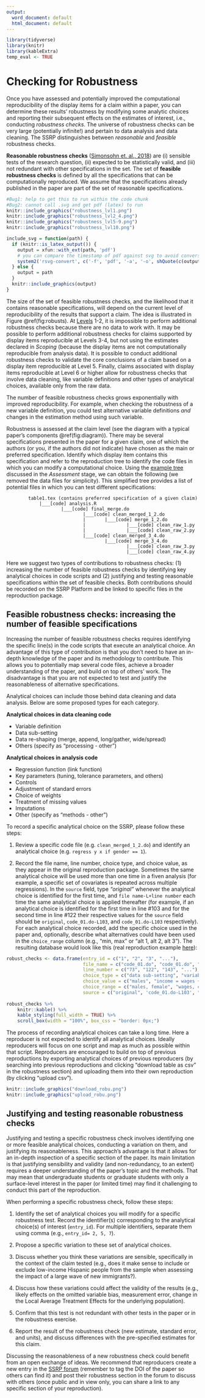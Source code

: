 ```yaml
---
output:
  word_document: default
  html_document: default
---
```

```r
library(tidyverse)
library(knitr)
library(kableExtra)
temp_eval <- TRUE
```

# Checking for Robustness {#robust}

Once you have assessed and potentially improved the computational reproducibility of the display items for a claim within a paper, you can determine these results' robustness by modifying some analytic choices and reporting their subsequent effects on the estimates of interest, i.e., conducting *robustness checks*. The universe of robustness checks can be very large (potentially infinite!) and pertain to data analysis and data cleaning. The SSRP distinguishes between *reasonable* and *feasible* robustness checks. 

**Reasonable robustness checks** ([Simonsohn et. al., 2018](https://urisohn.com/sohn_files/wp/wordpress/wp-content/uploads/Paper-Specification-curve-2018-11-02.pdf)) are (i) sensible tests of the research question, (ii) expected to be statistically valid, and (iii) not redundant with other specifications in the set. The set of **feasible robustness checks** is defined by all the specifications that can be computationally reproduced. We assume that the specifications already published in the paper are part of the set of reasonable specifications.



```r
#Bug1: help to get this to run within the code chunk
#Bug2: cannot call .svg and get pdf (latex) to run
knitr::include_graphics("robustness_lvl1.png")
knitr::include_graphics("robustness_lvl2_4.png")
knitr::include_graphics("robustness_lvl5-9.png")
knitr::include_graphics("robustness_lvl10.png")
```


```r
include_svg = function(path) {
  if (knitr::is_latex_output()) {
    output = xfun::with_ext(path, 'pdf')
    # you can compare the timestamp of pdf against svg to avoid conversion if necessary
    system2('rsvg-convert', c('-f', 'pdf', '-a', '-o', shQuote(c(output, path))))
  } else {
    output = path
  }
  knitr::include_graphics(output)
}
```

The size of the set of feasible robustness checks, and the likelihood that it contains reasonable specifications, will depend on the current level of reproducibility of the results that support a claim. The idea is illustrated in Figure \@ref(fig:robusts). At [Levels](#levels-of-computational-reproducibility-for-a-specific-output) 1-2, it is impossible to perform additional robustness checks because there are no data to work with. It may be possible to perform additional robustness checks for claims supported by display items reproducible at Levels 3-4, but not using the estimates declared in *Scoping* (because the display items are not computationally reproducible from analysis data). It is possible to conduct additional robustness checks to validate the core conclusions of a claim based on a display item reproducible at Level 5. Finally, claims associated with display items reproducible at Level 6 or higher allow for robustness checks that involve data cleaning, like variable definitions and other types of analytical choices, available only from the raw data.

The number of feasible robustness checks grows exponentially with improved reproducibility. For example, when checking the robustness of a new variable definition, you could test alternative variable definitions *and* changes in the estimation method using such variable.

Robustness is assessed at the claim level (see the diagram with a typical paper's components \@ref(fig:diagram)). There may be several specifications presented in the paper for a given claim, one of which the authors (or you, if the authors did not indicate) have chosen as the main or preferred specification. Identify which display item contains this specification and refer to the reproduction tree to identify the code files in which you can modify a computational choice. Using the [example tree](#complete-tree) discussed in the *Assessment* stage, we can obtain the following (we removed the data files for simplicity). This simplified tree provides a list of potential files in which you can test different  specifications: 

```
        table1.tex (contains preferred specification of a given claim)
            |___[code] analysis.R
                    |___[code] final_merge.do
                            |___[code] clean_merged_1_2.do
                            |       |___[code] merge_1_2.do
                            |               |___[code] clean_raw_1.py
                            |               |___[code] clean_raw_2.py
                            |___[code] clean_merged_3_4.do
                                    |___[code] merge_3_4.do
                                            |___[code] clean_raw_3.py
                                            |___[code] clean_raw_4.py
```

Here we suggest two types of contributions to robustness checks: (1) increasing the number of feasible robustness checks by identifying key analytical choices in code scripts and (2) justifying and testing reasonable specifications within the set of feasible checks. Both contributions should be recorded on the SSRP Platform and be linked to specific files in the reproduction package.

## Feasible robustness checks: increasing the number of feasible specifications

Increasing the number of feasible robustness checks requires identifying the specific line(s) in the code scripts that execute an analytical choice. An advantage of this type of contribution is that you don't need to have an in-depth knowledge of the paper and its methodology to contribute. This allows you to potentially map several code files, achieve a broader understanding of the paper, and build on top of others' work. The disadvantage is that you are not expected to test and justify the reasonableness of alternative specifications.

Analytical choices can include those behind data cleaning and data analysis. Below are some proposed types for each category.   

**Analytical choices in data cleaning code**

- Variable definition
- Data sub-setting
- Data re-shaping (merge, append, long/gather, wide/spread)
- Others (specify as "processing - other")
  
**Analytical choices in analysis code** 

- Regression function (link function)
- Key parameters (tuning, tolerance parameters, and others)
- Controls
- Adjustment of standard errors
- Choice of weights
- Treatment of missing values
- Imputations
- Other (specify as "methods - other")

To record a specific analytical choice on the SSRP, please follow these steps:  

1.  Review a specific code file (e.g. `clean_merged_1_2.do`) and identify an analytical choice (e.g. `regress y x if gender == 1`). 

2.  Record the file name, line number, choice type, and choice value, as they appear in the original reproduction package. Sometimes the same analytical choice will be used more than one time in a fiven analysis (for example, a specific set of covariates is repeated across multiple regressions). In the `source` field, type *“original”* whenever the analytical choice is identified for the first time, and `file name-L+line number` each time the same analytical choice is applied thereafter (for example, if an analytical choice is identified for the first time in line #103 and for the second time in line #122 their respective values for the `source` field should be `original`, `code_01.do-L103`, and `code_01.do-L103` respectively). For each analytical choice recorded, add the specific choice used in the paper and, optionally, describe what alternatives could have been used in the `choice_range` column (e.g., "min, max" or "alt 1, alt 2, alt 3"). The resulting database would look like this (real reproduction example [here](https://osf.io/57h3s/)):

```r
robust_checks <- data.frame(entry_id = c("1", "2", "3", "..."),
                            file_name = c("code_01.do", "code_01.do", "code_05.R", "..."),
                            line_number = c("73", "122", "143", "..."),
                            choice_type = c("data sub-setting", "variable definition", "controls", "..."),
                            choice_value = c("males", "income = wages + capital gains", "age, income, education", "..."),
                            choice_range = c("males, female", "wages, capital gains, gifts", "age, income, education, region", "..."),
                            source = c("original", 'code_01.do-L103', "original", "..."))
                         
robust_checks %>%
    knitr::kable() %>%
    kable_styling(full_width = TRUE) %>%
    scroll_box(width = "100%", box_css = "border: 0px;")
```


The process of recording analytical choices can take a long time. Here a reproducer is not expected to identify all analytical choices. Ideally reproducers will focus on one script and map as much as possible within that script. Reproducers are encouraged to build on top of previous reproductions by exporting analytical choices of previous reproducers (by searching into previous reproductions and clicking "download table as csv" in the robustness section) and uploading them into their own reproduction (by clicking "upload csv"). 


```r

knitr::include_graphics("download_robu.png")
knitr::include_graphics("upload_robu.png")
```

## Justifying and testing reasonable robustness checks

Justifying and testing a specific robustness check involves identifying one or more feasible analytical choices, conducting a variation on them, and justifying its reasonableness. This approach's advantage is that it allows for an in-depth inspection of a specific section of the paper. Its main limitation is that justifying sensibility and validity (and non-redundancy, to an extent) requires a deeper understanding of the paper's topic and the methods. That may mean that undergraduate students or graduate students with only a surface-level interest in the paper (or limited time) may find it challenging to conduct this part of the reproduction.

When performing a specific robustness check, follow these steps: 

1. Identify the set of analytical choices you will modify for a specific robustness test. Record the identifier(s) corresponding to the analytical choice(s) of interest (`entry_id`). For multiple identifiers, separate them using comma (e.g., `entry_id= 2, 5, 7`).

<!--
Eventually, you will be able to search the SSRP database of feasible robustness checks (discussed above) and record the identifier(s) corresponding to the analytical choice(s) of interest (`entry_id`), but you can skip this for now. 
-->

2. Propose a specific variation to these set of analytical choices. 

3. Discuss whether you think these variations are sensible, specifically in the context of the claim tested (e.g., does it make sense to include or exclude low-income Hispanic people from the sample when assessing the impact of a large wave of new immigrants?). 

4. Discuss how these variations could affect the validity of the results (e.g., likely effects on the omitted variable bias, measurement error, change in the Local Average Treatment Effects for the underlying population). 

5. Confirm that this test is not redundant with other tests in the paper or in the robustness exercise. 

6. Report the result of the robustness check (new estimate, standard error, and units), and discuss differences with the pre-specified estimates for this claim.

Discussing the reasonableness of a new robustness check could benefit from an open exchange of ideas. We recommend that reproducers create a new entry in the [SSRP forum](https://forum.socialsciencereproduction.org/) (remember to tag the DOI of the paper so others can find it) and post their robustness section in the forum to discuss with others (once public and in view only, you can share a link to any specific section of your reproduction).



<!--
## Test the robustness of results  

Test the robustness of results to alternative (sensible) specifications

  - Specification curves: DESCRIBE. 
  - Jackknife the preferred estimate: DESCRIBE.  
  - Use ML to select among coriates: DESCRIBE.  
  - Incorporate recent robustness test from Meager et. al. DESCRIBE
-->

